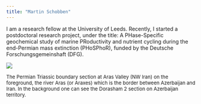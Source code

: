 ```yaml
---
title: "Martin Schobben"
---
```


I am a research fellow at the University of Leeds. Recently, I started a postdoctoral research project, under the title: A PHase-Specific geochemical study of marine PRoductivity and nutrient cycling during the end-Permian mass extinction (PHoSPhoR), funded by the Deutsche Forschungsgemeinshaft (DFG).





<div style="width:673px; height=504px">
![](Arasvalley.png) </div> 

<p><font size="2">
The Permian Triassic boundary section at Aras Valley (NW Iran) on the foreground, the river Aras (or Araxes)
which is the border between Azerbaijan and Iran. In the background one can see the Dorasham 2 section on Azerbaijan territory. 
</font></p>
